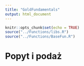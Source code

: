 ```yaml
---
title: "GoldFundamentals"
output: html_document
---
```


```r
knitr::opts_chunk$set(echo = TRUE)
source("../Functions/libs.R")
source("../Functions/BaseFun.R")

```


# Popyt i podaż
